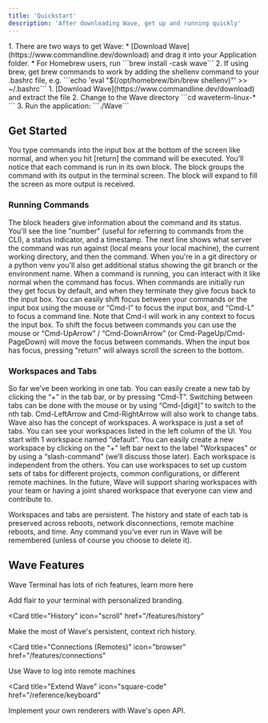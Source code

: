 ```yaml
---
title: 'Quickstart'
description: 'After downloading Wave, get up and running quickly'
---
```


<AccordionGroup>
  <Accordion icon="apple" title="MacOS Setup">
    1. There are two ways to get Wave:
       * [Download Wave](https://www.commandline.dev/download) and drag it into your Application folder. 
       * For Homebrew users, run ```brew install -cask wave```
    2. If using brew, get brew commands to work by adding the shellenv command to your .bashrc file, e.g. ```echo 'eval "$(/opt/homebrew/bin/brew shellenv)"' >> ~/.bashrc```
  </Accordion>
  <Accordion icon="linux" title="Linux Setup">
    1. [Download Wave](https://www.commandline.dev/download) and extract the file
    2. Change to the Wave directory ```cd waveterm-linux-* ```
    3. Run the application:  ```./Wave```
  </Accordion>
</AccordionGroup>

## Get Started

You type commands into the input box at the bottom of the screen like normal, and when you hit [return] the command will be executed. You’ll notice that each command is run in its own block. The block groups the command with its output in the terminal screen. The block will expand to fill the screen as more output is received.

### Running Commands

<AccordionGroup>
  <Accordion icon="github" title="Command Status">
    The block headers give information about the command and its status. You'll see the line "number" (useful for referring to commands from the CLI), a status indicator, and a timestamp.  The next line shows what server the command was run against (local means your local machine), the current working directory, and then the command.  When you're in a git directory or a python venv you'll also get additional status showing the git branch or the environment name.
  </Accordion>
  <Accordion icon="rectangle-terminal" title="Preview changes">
    When a command is running, you can interact with it like normal when the command has focus. When commands are initially run they get focus by default, and when they terminate they give focus back to the input box. You can easily shift focus between your commands or the input box using the mouse or “Cmd-I” to focus the input box, and “Cmd-L” to focus a command line. Note that Cmd-I will work in any context to focus the input box. To shift the focus between commands you can use the mouse or “Cmd-UpArrow” / “Cmd-DownArrow” (or Cmd-PageUp/Cmd-PageDown) will move the focus between commands.  When the input box has focus, pressing "return" will always scroll the screen to the bottom.
  </Accordion>
</AccordionGroup>

### Workspaces and Tabs

<AccordionGroup>

<Accordion icon="message-bot" title="Create New Tabs">
  So far we’ve been working in one tab. You can easily create a new tab by clicking the “+” in the tab bar, or by pressing “Cmd-T”. Switching between tabs can be done with the mouse or by using “Cmd-[digit]” to switch to the nth tab. Cmd-LeftArrow and Cmd-RightArrow will also work to change tabs.
</Accordion>
<Accordion icon="rocket" title="Create New Workspace">
  Wave also has the concept of workspaces. A workspace is just a set of tabs. You can see your workspaces listed in the left column of the UI. You start with 1 workspace named “default”. You can easily create a new workspace by clicking on the "+" left bar next to the label "Workspaces" or by using a “slash-command” (we’ll discuss those later). Each workspace is independent from the others. You can use workspaces to set up custom sets of tabs for different projects, common configurations, or different remote machines. In the future, Wave will support sharing workspaces with your team or having a joint shared workspace that everyone can view and contribute to.

Workspaces and tabs are persistent. The history and state of each tab is preserved across reboots, network disconnections, remote machine reboots, and time. Any command you’ve ever run in Wave will be remembered (unless of course you choose to delete it).
</Accordion>

</AccordionGroup>

## Wave Features

Wave Terminal has lots of rich features, learn more here

<CardGroup>

<Card title="Style Your Terminal" icon="paintbrush" href="/features/appearance">
  Add flair to your terminal with personalized branding.
</Card>

<Card
  title="History"
  icon="scroll"
  href="/features/history"
>
  Make the most of Wave's persistent, context rich history. 
</Card>

<Card
  title="Connections (Remotes)"
  icon="browser"
  href="/features/connections"
>
  Use Wave to log into remote machines
</Card>

<Card
  title="Extend Wave"
  icon="square-code"
  href="/reference/keyboard"
>
  Implement your own renderers with Wave's open API. 
</Card>

</CardGroup>
